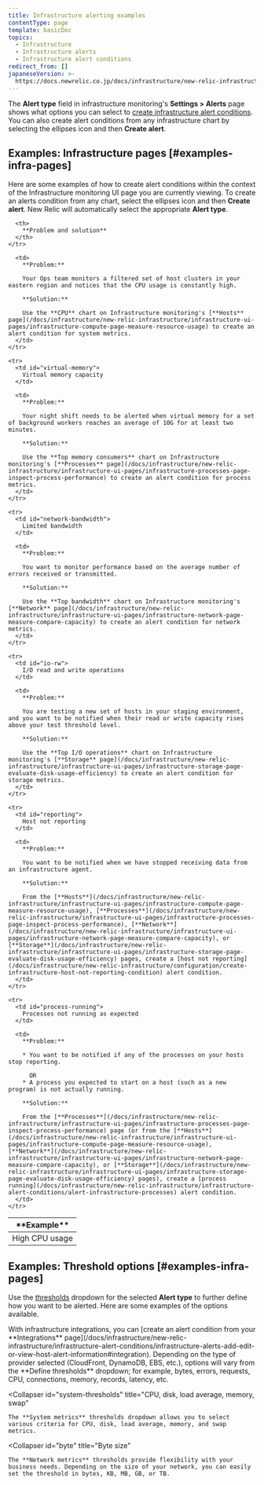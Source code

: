 ```yaml
---
title: Infrastructure alerting examples
contentType: page
template: basicDoc
topics:
  - Infrastructure
  - Infrastructure alerts
  - Infrastructure alert conditions
redirect_from: []
japaneseVersion: >-
  https://docs.newrelic.co.jp/docs/infrastructure/new-relic-infrastructure/infrastructure-alert-conditions/infrastructure-alerting-examples
---
```


The **Alert type** field in infrastructure monitoring's **Settings > Alerts** page shows what options you can select to [create infrastructure alert conditions](/docs/infrastructure/new-relic-infrastructure/infrastructure-alert-conditions/infrastructure-alerts-add-edit-or-view-host-alert-information). You can also create alert conditions from any infrastructure chart by selecting the ellipses <Icon name="fe-more-horizontal"/>
icon and then **Create alert**.

## Examples: Infrastructure pages [#examples-infra-pages]

Here are some examples of how to create alert conditions within the context of the Infrastructure monitoring UI page you are currently viewing. To create an alerts condition from any chart, select the ellipses <Icon name="fe-more-horizontal"/>
icon and then **Create alert**. New Relic will automatically select the appropriate **Alert type**.

<Table>
  <thead>
    <tr>
      <th style={{ width: "200px" }}>
        **Example**
      </th>

      <th>
        **Problem and solution**
      </th>
    </tr>
  </thead>

  <tbody>
    <tr>
      <td id="cpu-usage">
        High CPU usage
      </td>

      <td>
        **Problem:**

        Your Ops team monitors a filtered set of host clusters in your eastern region and notices that the CPU usage is constantly high.

        **Solution:**

        Use the **CPU** chart on Infrastructure monitoring's [**Hosts** page](/docs/infrastructure/new-relic-infrastructure/infrastructure-ui-pages/infrastructure-compute-page-measure-resource-usage) to create an alert condition for system metrics.
      </td>
    </tr>

    <tr>
      <td id="virtual-memory">
        Virtual memory capacity
      </td>

      <td>
        **Problem:**

        Your night shift needs to be alerted when virtual memory for a set of background workers reaches an average of 10G for at least two minutes.

        **Solution:**

        Use the **Top memory consumers** chart on Infrastructure monitoring's [**Processes** page](/docs/infrastructure/new-relic-infrastructure/infrastructure-ui-pages/infrastructure-processes-page-inspect-process-performance) to create an alert condition for process metrics.
      </td>
    </tr>

    <tr>
      <td id="network-bandwidth">
        Limited bandwidth
      </td>

      <td>
        **Problem:**

        You want to monitor performance based on the average number of errors received or transmitted.

        **Solution:**

        Use the **Top bandwidth** chart on Infrastructure monitoring's [**Network** page](/docs/infrastructure/new-relic-infrastructure/infrastructure-ui-pages/infrastructure-network-page-measure-compare-capacity) to create an alert condition for network metrics.
      </td>
    </tr>

    <tr>
      <td id="io-rw">
        I/O read and write operations
      </td>

      <td>
        **Problem:**

        You are testing a new set of hosts in your staging environment, and you want to be notified when their read or write capacity rises above your test threshold level.

        **Solution:**

        Use the **Top I/O operations** chart on Infrastructure monitoring's [**Storage** page](/docs/infrastructure/new-relic-infrastructure/infrastructure-ui-pages/infrastructure-storage-page-evaluate-disk-usage-efficiency) to create an alert condition for storage metrics.
      </td>
    </tr>

    <tr>
      <td id="reporting">
        Host not reporting
      </td>

      <td>
        **Problem:**

        You want to be notified when we have stopped receiving data from an infrastructure agent.

        **Solution:**

        From the [**Hosts**](/docs/infrastructure/new-relic-infrastructure/infrastructure-ui-pages/infrastructure-compute-page-measure-resource-usage), [**Processes**](/docs/infrastructure/new-relic-infrastructure/infrastructure-ui-pages/infrastructure-processes-page-inspect-process-performance), [**Network**](/docs/infrastructure/new-relic-infrastructure/infrastructure-ui-pages/infrastructure-network-page-measure-compare-capacity), or [**Storage**](/docs/infrastructure/new-relic-infrastructure/infrastructure-ui-pages/infrastructure-storage-page-evaluate-disk-usage-efficiency) pages, create a [host not reporting](/docs/infrastructure/new-relic-infrastructure/configuration/create-infrastructure-host-not-reporting-condition) alert condition.
      </td>
    </tr>

    <tr>
      <td id="process-running">
        Processes not running as expected
      </td>

      <td>
        **Problem:**

        * You want to be notified if any of the processes on your hosts stop reporting.

          OR
        * A process you expected to start on a host (such as a new program) is not actually running.

        **Solution:**

        From the [**Processes**](/docs/infrastructure/new-relic-infrastructure/infrastructure-ui-pages/infrastructure-processes-page-inspect-process-performance) page (or from the [**Hosts**](/docs/infrastructure/new-relic-infrastructure/infrastructure-ui-pages/infrastructure-compute-page-measure-resource-usage), [**Network**](/docs/infrastructure/new-relic-infrastructure/infrastructure-ui-pages/infrastructure-network-page-measure-compare-capacity), or [**Storage**](/docs/infrastructure/new-relic-infrastructure/infrastructure-ui-pages/infrastructure-storage-page-evaluate-disk-usage-efficiency) pages), create a [process running](/docs/infrastructure/new-relic-infrastructure/infrastructure-alert-conditions/alert-infrastructure-processes) alert condition.
      </td>
    </tr>
  </tbody>
</Table>

## Examples: Threshold options [#examples-infra-pages]

Use the [thresholds](/docs/alerts/new-relic-alerts/getting-started/alerts-glossary#alert-threshold) dropdown for the selected **Alert type** to further define how you want to be alerted. Here are some examples of the options available.

<CollapserGroup>
  <Collapser
    id="integrations"
    title="Integrations providers"
  >
    With infrastructure integrations, you can [create an alert condition from your **Integrations** page](/docs/infrastructure/new-relic-infrastructure/infrastructure-alert-conditions/infrastructure-alerts-add-edit-or-view-host-alert-information#integration). Depending on the type of provider selected (CloudFront, DynamoDB, EBS, etc.), options will vary from the **Define thresholds** dropdown; for example, bytes, errors, requests, CPU, connections, memory, records, latency, etc.
  </Collapser>

  <Collapser
    id="system-thresholds"
    title="CPU, disk, load average, memory, swap"
  >
    The **System metrics** thresholds dropdown allows you to select various criteria for CPU, disk, load average, memory, and swap metrics.
  </Collapser>

  <Collapser
    id="byte"
    title="Byte size"
  >
    The **Network metrics** thresholds provide flexibility with your business needs. Depending on the size of your network, you can easily set the threshold in bytes, KB, MB, GB, or TB.
  </Collapser>
</CollapserGroup>
